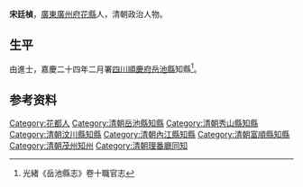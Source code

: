 {{明清人物信息框
| 姓名 =宋廷楨
| 最高職務 = [[四川|四川]][[岳池縣|岳池縣]][[知縣|知縣]]
| 國家 = 大清
| 籍貫 = [[廣東|廣東]][[廣州府|廣州府]]
| 字號 =
| 出生日期 = ？年？月？日
| 逝世日期 = ？年？月？日
| 墓葬 = 
| 配偶 =  
| 親屬 = 曾祖、祖、父，母
| 出身 =進士 
| 著作 =  
*
}}
'''宋廷楨'''{{BD|？年||？年||}}，[[廣東|廣東]][[廣州府|廣州府]][[花縣|花縣]]人，清朝政治人物。

== 生平 ==
由進士，嘉慶二十四年二月署[[四川|四川]][[順慶府|順慶府]][[岳池縣|岳池縣]]知縣<ref>光緒《岳池縣志》卷十職官志</ref>。

== 参考资料 ==
{{reflist}}

{{嘉慶十四年己巳恩科殿試金榜}}

{{Authority control}}

{{DEFAULTSORT:}}
[[Category:花都人|Category:花都人]]
[[Category:清朝岳池縣知縣|Category:清朝岳池縣知縣]]
[[Category:清朝秀山縣知縣|Category:清朝秀山縣知縣]]
[[Category:清朝汶川縣知縣|Category:清朝汶川縣知縣]]
[[Category:清朝內江縣知縣|Category:清朝內江縣知縣]]
[[Category:清朝富順縣知縣|Category:清朝富順縣知縣]]
[[Category:清朝茂州知州|Category:清朝茂州知州]]
[[Category:清朝理番廳同知|Category:清朝理番廳同知]]


{{清朝人物小作品}}